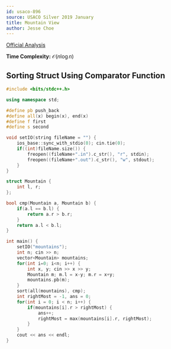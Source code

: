 ```yaml
---
id: usaco-896
source: USACO Silver 2019 January
title: Mountain View
author: Jesse Choe
---
```


[Official Analysis](http://usaco.org/current/data/sol_mountains_silver_jan19.html)

**Time Complexity:** $\mathcal{O}(n\log n)$

<LanguageSection>
<CPPSection>

## Sorting Struct Using Comparator Function

```cpp
#include <bits/stdc++.h>

using namespace std;

#define pb push_back
#define all(x) begin(x), end(x)
#define f first
#define s second

void setIO(string fileName = "") {
	ios_base::sync_with_stdio(0); cin.tie(0);
	if((int)fileName.size()) {
		freopen((fileName+".in").c_str(), "r", stdin);
		freopen((fileName+".out").c_str(), "w", stdout);
	}
}

struct Mountain {
    int l, r;
};

bool cmp(Mountain a, Mountain b) {
    if(a.l == b.l) {
        return a.r > b.r;
    }
    return a.l < b.l;
}

int main() {
    setIO("mountains");
    int n; cin >> n;
    vector<Mountain> mountains;
    for(int i=0; i<n; i++) {
        int x, y; cin >> x >> y;
        Mountain m; m.l = x-y; m.r = x+y;
        mountains.pb(m);
    }
    sort(all(mountains), cmp);
    int rightMost = -1, ans = 0;
    for(int i = 0; i < n; i++) {
        if(mountains[i].r > rightMost) {
            ans++;
            rightMost = max(mountains[i].r, rightMost);
        }
    }
    cout << ans << endl;
}
```

</CPPSection>
</LanguageSection>

